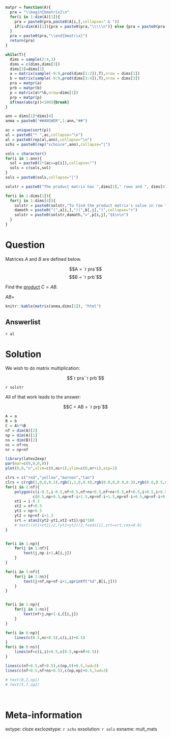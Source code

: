 ```r
matpr = function(A){
  pra = "\\begin{bmatrix}\n"
  for(i in 1:dim(A)[1]){
    pra = paste0(pra,paste0(A[i,],collapse=" & "))
    if(i<dim(A)[1]){pra = paste0(pra,"\\\\\n")} else {pra = paste0(pra,"\n")}
  }
  pra = paste0(pra,"\\end{bmatrix}")
  return(pra)
}

while(T){
  dims = sample(2:4,3)
  dims = c(dims,dims[3])
  dims[3]=dims[2]
  a = matrix(sample(-9:9,prod(dims[1:2]),T),nrow = dims[1])
  b = matrix(sample(-9:9,prod(dims[3:4]),T),nrow = dims[3])
  pra = matpr(a)
  prb = matpr(b)
  p = matrix(a%*%b,nrow=dims[1])
  prp = matpr(p)
  if(max(abs(p))<100){break}
}

ann = dims[1]*dims[4]
anma = paste0("##ANSWER",1:ann,"##")

ac = unique(sort(p))
al = paste0("* ",ac,collapse="\n")
al = paste0(rep(al,ann),collapse="\n")
schs = paste0(rep("schoice",ann),collapse="|")

sols = character()
for(i in 1:ann){
  sol = paste0(1*(ac==p[i]),collapse="")
  sols = c(sols,sol)
}
sols = paste0(sols,collapse="|")

solstr = paste0("The product matrix has ",dims[1]," rows and ", dims[4], " columns.\n\n")

for(i in 1:dims[1]){
  for(j in 1:dims[4]){
    solstr = paste0(solstr,"To find the product matrix's value in row ",i," and column ",j,", sum the products of corresponding elements of row ",i," in matrix A and column ",j," in matrix B.\n","$$C_{[",i,",",j,"]}=")
    damath = paste0("(",a[i,],")(",b[,j],")",collapse="+")
    solstr = paste0(solstr,damath,"=",p[i,j],"$$\n\n")
  }
}

```

Question
========

Matrices $A$ and $B$ are defined below.

$$A = `r pra`$$
$$B = `r prb`$$

Find the [product](https://en.wikipedia.org/wiki/Matrix_multiplication) $C=AB$.




$AB=$
```r
knitr::kable(matrix(anma,dims[1]), "html")
```


Answerlist
--------

`r al`

Solution
========

We wish to do matrix multiplication:

$$`r pra``r prb`$$


`r solstr`

All of that work leads to the answer:

$$C = AB = `r prp`$$
```r
A = a
B = b
C = A%*%B
nf = dim(A)[2]
np = dim(A)[1]
ns = dim(B)[2]
nc = nf+ns
nr = np+nf
```


```r

library(latex2exp)
par(mar=c(0,0,0,0))
plot(0,0,"n",xlim=c(0,nc+1),ylim=c(0,nr+1),asp=1)

clrs = c("red","yellow","maroon","tan")
clrs = c(rgb(1,0,0,0.2),rgb(1,1,0,0.4),rgb(0.8,0,0.8,0.3),rgb(0.6,0.5,0.2,0.2),rgb(0.2,0.3,0.8,0.2))
for(i in 1:nf){
    polygon(c(i-0.5,i-0.5,nf+0.5,nf+ns+0.5,nf+ns+0.5,nf+0.5,i+0.5,i+0.5),
            c(0.5,np+0.5,np+nf-i+1.5,np+nf-i+1.5,np+nf-i+0.5,np+nf-i+0.5,np+0.5,0.5),col=clrs[i],border = F)
    xt1 = i-0.3
    xt2 = nf+0.5
    yt1 = np+0.5
    yt2 = np+nf-i+1.3
    srt = atan2(yt2-yt1,xt2-xt1)/pi*180
    # text((xt1+xt2)/2,(yt1+yt2)/2,foods[i],srt=srt,cex=0.8)
}


for(i in 1:np){
    for(j in 1:nf){
        text(j,np-i+1,A[i,j])
    }
}

for(i in 1:nf){
    for(j in 1:ns){
        text(j+nf,np+nf-i+1,sprintf("%d",B[i,j]))
    }
}


for(i in 1:np){
    for(j in 1:ns){
        text(nf+j,np+1-i,C[i,j])
    }
}

for(i in 0:np){
    lines(c(0.5,nc+0.5),c(i,i)+0.5)
}
for(i in 0:ns){
    lines(nf+c(i,i)+0.5,c(0.5,np+nf+0.5))
}

lines(c(nf+0.5,nf+0.5),c(np,0)+0.5,lwd=3)
lines(c(nf+0.5,nf+ns+0.5),c(np,np)+0.5,lwd=3)

# text(0,2,op1)
# text(5,7,op2)

```
\

Meta-information
============
extype: cloze
exclozetype: `r schs`
exsolution: `r sols`
exname: mult_mats